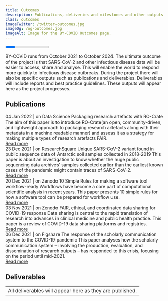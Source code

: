 ```yaml
---
title: Outcomes
description: Publications, deliveries and milestones and other outputs of the BY-COVID project.
class: outcomes
imageTwitter: /twitter-outcomes.jpg
imageOg: /og-outcomes.jpg
imageAlt: Image for the BY-COVID Outcomes page.
---
```



<Container>
  <Row className="px-4">
   <Col>

<!-- Progress -->

<Progress
  progressTitle="Progress"
/>

BY-COVID runs from October 2021 to October 2024. The ultimate outcome of the project is that SARS-CoV-2 and other infectious disease data will be easier to access, share and analyse. This will enable the world to respond more quickly to infectious disease outbreaks. During the project there will also be specific outputs such as publications and deliverables. Deliverables will include reports and best practice guidelines. These outputs will appear here as the project progresses.

<span class="anchor" id="publications"></span>



## Publications



<Container className="full-width">
  <Row>
    <Col className="align-items-stretch"  xs={12} sm={12} lg={6}>
      <Card className="mb-4 h-100">
        <Card.Body className="position-relative">
          <Card.Subtitle className="text-black-50">04 Jan 2022 | on Data Science</Card.Subtitle>
          <Card.Title as="h3" className="mt-3 fw-bold fs-4 lh-sm">Packaging research artefacts with RO-Crate</Card.Title>
          <Card.Text className="mb-5 mt-3">
           The aim of this paper is to introduce RO-Crate(an open, community-driven, and lightweight approach to packaging research artefacts along with their metadata in a machine readable manner) and assess it as a strategy for making multiple types of research artefacts FAIR.
          </Card.Text>
          <div class="bottom-link"><a href="https://doi.org/10.3233/DS-210053"  aria-label="Read the paper on the DOI website">
           Read more
          </a></div>
        </Card.Body>
      </Card>
    </Col>
    <Col className="align-items-stretch" xs={12} sm={12} lg={6}>
    <Card className="mb-4 h-100">
      <Card.Body className="position-relative">
        <Card.Subtitle className="text-black-50">23 Dec 2021 | on ResearchSquare</Card.Subtitle>
        <Card.Title as="h3" className="mt-3 fw-bold fs-4 lh-sm">Unique SARS-CoV-2 variant found in public sequence data of Antarctic soil samples collected in 2018-2019</Card.Title>
        <Card.Text className="mb-5 mt-3">
          This paper is about an investigation to know whether the huge public sequencing data archives’ samples collected earlier than
the earliest known cases of the pandemic might contain traces of SARS-CoV-2.
        </Card.Text>
        <div class="bottom-link"><a href="https://www.researchsquare.com/article/rs-1177047/v1" aria-label="Read the paper on the ResearchSquare website">
          Read more
        </a></div>
      </Card.Body>
    </Card>
    </Col>
  </Row>
  <Row>
  <Col className="align-items-stretch" xs={12} sm={12} lg={6}>
    <Card className="mb-4 mt-4 h-100">
      <Card.Body className="position-relative">
        <Card.Subtitle className="text-black-50">20 Dec 2021 | on Zenodo</Card.Subtitle>
        <Card.Title as="h3" className="mt-3 fw-bold fs-4 lh-sm">10 Simple Rules for making a software tool workflow-ready</Card.Title>
        <Card.Text className="mb-5 mt-3">
         Workflows have become a core part of computational scientific analysis in recent years. This paper presents 10 simple rules for how a software tool can be prepared for workflow use.
        </Card.Text>
        <div class="bottom-link"><a href="https://doi.org/10.5281/zenodo.5901220" aria-label="Read the paper on the Zenodo website">
          Read more
        </a></div>
      </Card.Body>
    </Card>
    </Col>
    <Col className="align-items-stretch"  xs={12} sm={12} lg={6}>
      <Card className="mb-4 mt-4 h-100">
        <Card.Body className="position-relative">
          <Card.Subtitle className="text-black-50">03 Nov 2021 | on Zenodo</Card.Subtitle>
          <Card.Title as="h3" className="mt-3 fw-bold fs-4 lh-sm">FAIR, ethical, and coordinated data sharing for COVID-19 response</Card.Title>
          <Card.Text className="mb-5 mt-3">
           Data sharing is central to the rapid translation of research into advances in clinical medicine and public health practice. This paper is a review of COVID-19 data sharing platforms and registries.
          </Card.Text>
          <div class="bottom-link"><a href="https://doi.org/10.5281/zenodo.5642635"  aria-label="Read the paper on the Zenodo website">
           Read more
          </a></div>
        </Card.Body>
      </Card>
    </Col>
  </Row>
  <Row>
  <Col className="align-items-stretch" xs={12} sm={12} lg={6}>
    <Card className="mb-4 mt-5 h-100">
      <Card.Body className="position-relative">
        <Card.Subtitle className="text-black-50">06 Dec 2021 | on Figshare</Card.Subtitle>
        <Card.Title as="h3" className="mt-3 fw-bold fs-4 lh-sm">The response of the scholarly communication system to the COVID-19 pandemic</Card.Title>
        <Card.Text className="mb-5 mt-3">
          This paper analyses how the scholarly communication system – involving the production, evaluation, and dissemination of research outputs – has responded to this crisis, focusing on the period until mid-2021.
        </Card.Text>
        <div class="bottom-link"><a href="https://rori.figshare.com/articles/report/Scholarly_communication_in_times_of_crisis_The_response_of_the_scholarly_communication_system_to_the_COVID-19_pandemic/17125394/1" aria-label="Read the paper on the Figshare website">
          Read more
        </a></div>
      </Card.Body>
    </Card>
    </Col>
  </Row>
</Container>

<span class="anchor" id="deliverables"></span>

<!-- Deliverables -->

## Deliverables

<Table className="bg-white mb-5">
  <tbody>
    <tr>
      <td>All deliverables will appear here as they are published.</td>
    </tr>
  </tbody>
</Table>

</Col>
</Row>
</Container>
